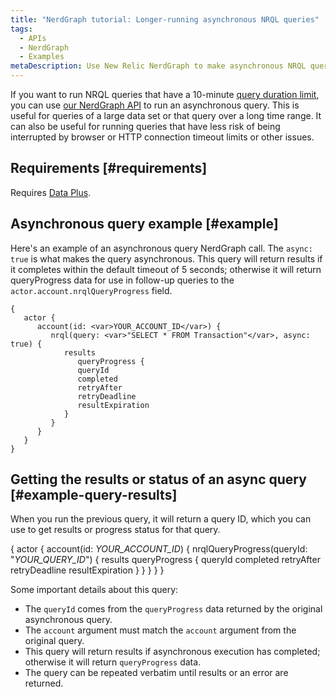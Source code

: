 ```yaml
---
title: "NerdGraph tutorial: Longer-running asynchronous NRQL queries"
tags:
  - APIs
  - NerdGraph
  - Examples
metaDescription: Use New Relic NerdGraph to make asynchronous NRQL queries that have longer query duration limits.
---
```


If you want to run NRQL queries that have a 10-minute [query duration limit](/docs/query-your-data/nrql-new-relic-query-language/get-started/rate-limits-nrql-queries), you can use [our NerdGraph API](/docs/apis/nerdgraph/get-started/introduction-new-relic-nerdgraph) to run an asynchronous query. This is useful for queries of a large data set or that query over a long time range. It can also be useful for running queries that have less risk of being interrupted by browser or HTTP connection timeout limits or other issues. 

## Requirements [#requirements]

Requires [Data Plus](/docs/accounts/accounts-billing/new-relic-one-pricing-billing/data-ingest-billing#data-plus). 

## Asynchronous query example [#example]

Here's an example of an asynchronous query NerdGraph call. The `async: true` is what makes the query asynchronous. This query will return results if it completes within the default timeout of 5 seconds; otherwise it will return queryProgress data for use in follow-up queries to the `actor.account.nrqlQueryProgress` field. 

```
{
   actor {
      account(id: <var>YOUR_ACCOUNT_ID</var>) {
         nrql(query: <var>"SELECT * FROM Transaction"</var>, async: true) {
            results
               queryProgress {
               queryId
               completed
               retryAfter
               retryDeadline
               resultExpiration
            }
         }
      }
   }
}
```

## Getting the results or status of an async query [#example-query-results]

When you run the previous query, it will return a query ID, which you can use to get results or progress status for that query. 

{
   actor {
      account(id: <var>YOUR_ACCOUNT_ID</var>) {
         nrqlQueryProgress(queryId: "<var>YOUR_QUERY_ID</var>") {
            results
            queryProgress {
               queryId
               completed
               retryAfter
               retryDeadline
               resultExpiration
            }
         }
      }
   }
}

Some important details about this query: 

* The `queryId` comes from the `queryProgress` data returned by the original asynchronous query.
* The `account` argument must match the `account` argument from the original query.
* This query will return results if asynchronous execution has completed; otherwise it will return `queryProgress` data.
* The query can be repeated verbatim until results or an error are returned.
